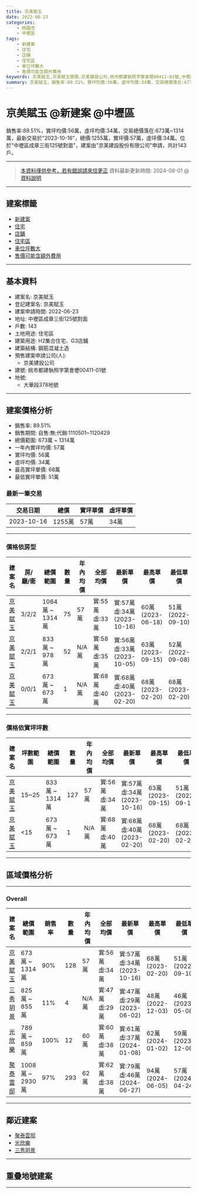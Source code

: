 ```yaml
---
title: 京美賦玉
date: 2022-06-23
categories:
    - 桃園市
    - 中壢區
tags:
    - 新建案
    - 住宅
    - 店鋪
    - 住宅區
    - 車位坪數大
    - 售價可能含額外費用
keywords: 京美賦玉,京美賦玉開價,京美建設公司,桃市都建執照字第會壢00411-01號,中壢區成章三街125號對面桃園市,中壢區,大華段378地號,
summary: 京美賦玉，銷售率:89.51%，實坪均價:56萬，虛坪均價:34萬，交易總價落在:673萬~1314萬，最新交易於"2023-10-16"，總價:1255萬，實坪價:57萬，虛坪價:34萬。位於"中壢區成章三街125號對面"，建案由"京美建設股份有限公司"申請，共計143戶。 
---
```



# 京美賦玉 @新建案 @中壢區

 銷售率:89.51%，實坪均價:56萬，虛坪均價:34萬，交易總價落在:673萬~1314萬，最新交易於"2023-10-16"，總價:1255萬，實坪價:57萬，虛坪價:34萬。位於"中壢區成章三街125號對面"，建案由"京美建設股份有限公司"申請，共計143戶。 

---

> [本資料僅供參考，若有錯誤請來信更正](https://fangnote.github.io/about/contact)
> 資料最新更新時間: 2024-09-01 @[資料說明](https://fangnote.github.io/about/)

---

## 建案標籤 
- [新建案](https://fangnote.github.io/tags/新建案/)
- [住宅](https://fangnote.github.io/tags/住宅/)
- [店鋪](https://fangnote.github.io/tags/店鋪/)
- [住宅區](https://fangnote.github.io/tags/住宅區/)
- [車位坪數大](https://fangnote.github.io/tags/車位坪數大/)
- [售價可能含額外費用](https://fangnote.github.io/tags/售價可能含額外費用/)

---

## 基本資料
- 建案名: 京美賦玉
- 登記建案名: 京美賦玉
- 建案申請時間: 2022-06-23
- 地址: 中壢區成章三街125號對面
- 戶數: 143
- 土地用途: 住宅區
- 建築用途: H2集合住宅、G3店鋪
- 建築結構: 鋼筋混凝土造
- 預售建案申請公司(人): 
    - 京美建設公司
- 建號: 桃市都建執照字第會壢00411-01號
- 地號: 
    - 大華段378地號

---
## 建案價格分析
- 銷售率: 89.51%
- 銷售期間: 自售:無;代銷:1110501~1120429
- 總價範圍: 673萬 ~ 1314萬
- 一年內實坪均價: 57萬
- 實坪均價: 56萬
- 虛坪均價: 34萬
- 最高實坪單價: 68萬
- 最低實坪單價: 51萬


### 最新一筆交易
| 交易日期 | 總價 | 實坪單價 | 虛坪單價 |
|--------|------------|------|------|
| 2023-10-16 | 1255萬 | 57萬 | 34萬 |

---

### 價格依房型
| 建案名 | 房/廳/衛 | 總價範圍 | 數量 | 年內均價 | 全部均價 | 最新單價 | 最高單價 | 最低單價 |
|-------|-----------------|----------|----------|--------|------------|------|--------|--------|
| [京美賦玉](https://fangnote.github.io/2022/%E4%BA%AC%E7%BE%8E%E8%B3%A6%E7%8E%89) | 3/2/2 | 1064萬 ~ 1314萬 | 75 | 57萬 | 實:55萬 <br /> 虛:33萬 | 實:57萬 <br /> 虛:34萬 <br /> (2023-10-16) | 60萬 <br /> (2023-06-18) | 51萬 <br /> (2022-09-10) |
| [京美賦玉](https://fangnote.github.io/2022/%E4%BA%AC%E7%BE%8E%E8%B3%A6%E7%8E%89) | 2/2/1 | 833萬 ~ 978萬 | 52 | N/A萬 | 實:58萬 <br /> 虛:35萬 | 實:56萬 <br /> 虛:33萬 <br /> (2023-10-05) | 63萬 <br /> (2023-09-15) | 52萬 <br /> (2022-09-08) |
| [京美賦玉](https://fangnote.github.io/2022/%E4%BA%AC%E7%BE%8E%E8%B3%A6%E7%8E%89) | 0/0/1 | 673萬 ~ 673萬 | 1 | N/A萬 | 實:68萬 <br /> 虛:40萬 | 實:68萬 <br /> 虛:40萬 <br /> (2023-02-20) | 68萬 <br /> (2023-02-20) | 68萬 <br /> (2023-02-20) |

---

### 價格依實坪坪數
| 建案名 | 坪數範圍 | 總價範圍 | 數量 | 年內均價 | 全部均價 | 最新單價 | 最高單價 | 最低單價 |
|-------|----------|----------|----------|--------|------------|------|--------|--------|
| [京美賦玉](https://fangnote.github.io/2022/%E4%BA%AC%E7%BE%8E%E8%B3%A6%E7%8E%89) | 15~25 | 833萬 ~ 1314萬 | 127 | 57萬 | 實:56萬 <br /> 虛:34萬 | 實:57萬 <br /> 虛:34萬 <br /> (2023-10-16) | 63萬 <br /> (2023-09-15) | 51萬 <br /> (2022-09-10) |
| [京美賦玉](https://fangnote.github.io/2022/%E4%BA%AC%E7%BE%8E%E8%B3%A6%E7%8E%89) | &lt;15 | 673萬 ~ 673萬 | 1 | N/A萬 | 實:68萬 <br /> 虛:40萬 | 實:68萬 <br /> 虛:40萬 <br /> (2023-02-20) | 68萬 <br /> (2023-02-20) | 68萬 <br /> (2023-02-20) |

---


## 區域價格分析

---

### Overall
| 建案名 | 總價範圍 | 銷售率 | 數量 | 年內均價 | 全部均價 | 最新單價 | 最高單價 | 最低單價 |
|-------|--------|----------|--------|------------|------|--------|--------|--------|
| [京美賦玉](https://fangnote.github.io/2022/%E4%BA%AC%E7%BE%8E%E8%B3%A6%E7%8E%89) | 673萬 ~ 1314萬 | 90% | 128 | 57萬 | 實:56萬 <br /> 虛:34萬 | 實:57萬 <br /> 虛:34萬 <br /> (2023-10-16) | 68萬 <br /> (2023-02-20) | 51萬 <br /> (2022-09-10) |
| [三秀玥景](https://fangnote.github.io/2022/%E4%B8%89%E7%A7%80%E7%8E%A5%E6%99%AF) | 825萬 ~ 855萬 | 11% | 4 | N/A萬 | 實:47萬 <br /> 虛:29萬 | 實:47萬 <br /> 虛:29萬 <br /> (2023-06-02) | 48萬 <br /> (2022-12-03) | 46萬 <br /> (2023-05-08) |
| [光欣樂](https://fangnote.github.io/2023/%E5%85%89%E6%AC%A3%E6%A8%82) | 789萬 ~ 859萬 | 100% | 12 | 60萬 | 實:60萬 <br /> 虛:38萬 | 實:61萬 <br /> 虛:37萬 <br /> (2024-01-08) | 62萬 <br /> (2024-01-02) | 59萬 <br /> (2023-12-08) |
| [聚泰雲邸](https://fangnote.github.io/2023/%E8%81%9A%E6%B3%B0%E9%9B%B2%E9%82%B8) | 1008萬 ~ 2930萬 | 97% | 293 | 62萬 | 實:62萬 <br /> 虛:38萬 | 實:79萬 <br /> 虛:46萬 <br /> (2024-06-27) | 94萬 <br /> (2024-06-05) | 57萬 <br /> (2024-04-24) |

---

## 鄰近建案
- [聚泰雲邸](https://fangnote.github.io/2023/%E8%81%9A%E6%B3%B0%E9%9B%B2%E9%82%B8)
- [光欣樂](https://fangnote.github.io/2023/%E5%85%89%E6%AC%A3%E6%A8%82)
- [三秀玥景](https://fangnote.github.io/2022/%E4%B8%89%E7%A7%80%E7%8E%A5%E6%99%AF)

---

## 重疊地號建案

---

